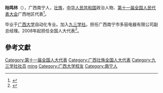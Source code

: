'''陆鸣林'''（{{bd|1957年||}}），广西南宁人，[[壮族|壮族]]，[[中华人民共和国|中华人民共和国]]政治人物、[[第十一届全国人民代表大会|第十一届全国人民代表大会]]广西地区代表<ref>{{cite web|author=新华网|title=第十一届全国人大代表|url=http://news.xinhuanet.com/ziliao/2008-03/03/content_7708230.htm?node=36628|publisher=新华网|accessdate=2014-01-07}}</ref>。

毕业于[[广西大学|广西大学]]自动化专业。加入[[九三学社|九三学社]]。担任广西南宁市多丽电器有限公司副总经理。2008年起担任全国人大代表<ref>{{cite news|title=全国人大代表信息-陆鸣林|url= http://210.82.31.1:8084/delegate/viewDelegate.action?dbid=111989|accessdate=2013-04-05|newspaper=全国人大网|archive-url=https://web.archive.org/web/20140522074335/http://www.npc.gov.cn/delegate/viewDelegate.action?dbid=111989|archive-date=2014-05-22|dead-url=yes}}</ref>。

==參考文獻==
{{reflist}}

{{中华人民共和国政治人物小作品}}
{{DEFAULTSORT:lu minglin}}
[[Category:第十一届全国人大代表|Category:第十一届全国人大代表]]
[[Category:广西壮族全国人大代表|Category:广西壮族全国人大代表]]
[[Category:九三学社社员|Category:九三学社社员]]
[[Category:陆姓|ming]]
[[Category:广西大学校友|Category:广西大学校友]]
[[Category:南宁人|Category:南宁人]]